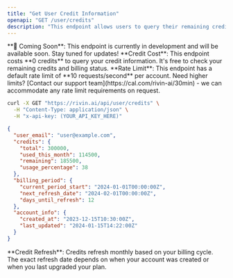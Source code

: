 ```yaml
---
title: "Get User Credit Information"
openapi: "GET /user/credits"
description: "This endpoint allows users to query their remaining credits and billing period information. It requires a valid API key and returns comprehensive credit usage information."
---
```


<Warning>
  **🚧 Coming Soon**: This endpoint is currently in development and will be available soon. Stay tuned for updates!
</Warning>

<Note>
  **Credit Cost**: This endpoint costs **0 credits** to query your credit information. It's free to check your remaining credits and billing status.
</Note>

<Note>
  **Rate Limit**: This endpoint has a default rate limit of **10 requests/second** per account. Need higher limits? [Contact our support team](https://cal.com/rivin-ai/30min) - we can accommodate any rate limit requirements on request.
</Note>

<RequestExample>

```bash Example request
curl -X GET "https://rivin.ai/api/user/credits" \
  -H "Content-Type: application/json" \
  -H "x-api-key: (YOUR_API_KEY_HERE)"
```

</RequestExample>

<ResponseExample>

```json API Response
{
  "user_email": "user@example.com",
  "credits": {
    "total": 300000,
    "used_this_month": 114500,
    "remaining": 185500,
    "usage_percentage": 38
  },
  "billing_period": {
    "current_period_start": "2024-01-01T00:00:00Z",
    "next_refresh_date": "2024-02-01T00:00:00Z",
    "days_until_refresh": 12
  },
  "account_info": {
    "created_at": "2023-12-15T10:30:00Z",
    "last_updated": "2024-01-15T14:22:00Z"
  }
}
```

</ResponseExample>


<Note>
  **Credit Refresh**: Credits refresh monthly based on your billing cycle. The exact refresh date depends on when your account was created or when you last upgraded your plan.
</Note>